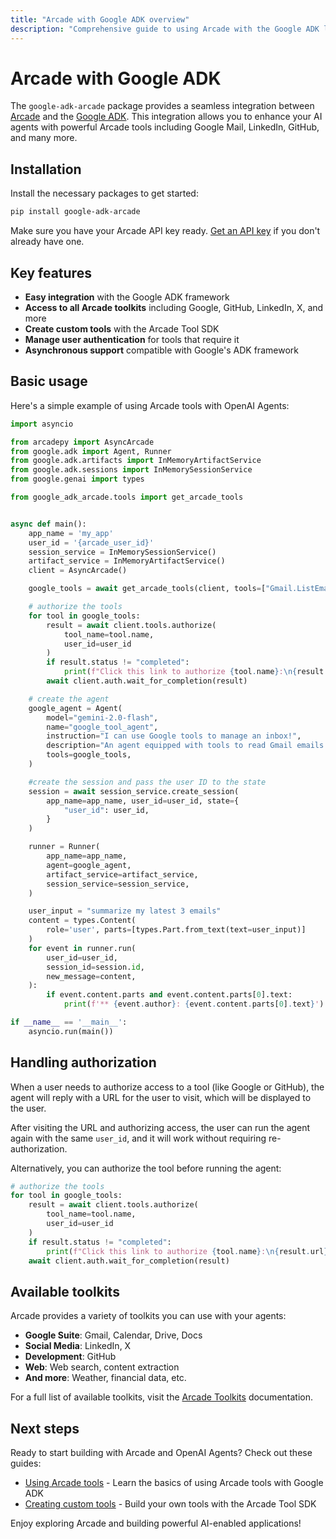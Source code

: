 ```yaml
---
title: "Arcade with Google ADK overview"
description: "Comprehensive guide to using Arcade with the Google ADK library"
---
```


# Arcade with Google ADK

The `google-adk-arcade` package provides a seamless integration between
[Arcade](https://arcade.dev) and the [Google ADK](https://github.com/google/adk-python/). This integration allows you to enhance your AI agents with powerful Arcade tools including Google Mail, LinkedIn, GitHub, and many more.

## Installation

Install the necessary packages to get started:

```bash
pip install google-adk-arcade
```

Make sure you have your Arcade API key ready. [Get an API key](/home/api-keys) if you don't already have one.

## Key features

- **Easy integration** with the Google ADK framework
- **Access to all Arcade toolkits** including Google, GitHub, LinkedIn, X, and more
- **Create custom tools** with the Arcade Tool SDK
- **Manage user authentication** for tools that require it
- **Asynchronous support** compatible with Google's ADK framework

## Basic usage

Here's a simple example of using Arcade tools with OpenAI Agents:

```python
import asyncio

from arcadepy import AsyncArcade
from google.adk import Agent, Runner
from google.adk.artifacts import InMemoryArtifactService
from google.adk.sessions import InMemorySessionService
from google.genai import types

from google_adk_arcade.tools import get_arcade_tools


async def main():
    app_name = 'my_app'
    user_id = '{arcade_user_id}'
    session_service = InMemorySessionService()
    artifact_service = InMemoryArtifactService()
    client = AsyncArcade()

    google_tools = await get_arcade_tools(client, tools=["Gmail.ListEmails"])

    # authorize the tools
    for tool in google_tools:
        result = await client.tools.authorize(
            tool_name=tool.name,
            user_id=user_id
        )
        if result.status != "completed":
            print(f"Click this link to authorize {tool.name}:\n{result.url}")
        await client.auth.wait_for_completion(result)

    # create the agent
    google_agent = Agent(
        model="gemini-2.0-flash",
        name="google_tool_agent",
        instruction="I can use Google tools to manage an inbox!",
        description="An agent equipped with tools to read Gmail emails."
        tools=google_tools,
    )

    #create the session and pass the user ID to the state
    session = await session_service.create_session(
        app_name=app_name, user_id=user_id, state={
            "user_id": user_id,
        }
    )

    runner = Runner(
        app_name=app_name,
        agent=google_agent,
        artifact_service=artifact_service,
        session_service=session_service,
    )

    user_input = "summarize my latest 3 emails"
    content = types.Content(
        role='user', parts=[types.Part.from_text(text=user_input)]
    )
    for event in runner.run(
        user_id=user_id,
        session_id=session.id,
        new_message=content,
    ):
        if event.content.parts and event.content.parts[0].text:
            print(f'** {event.author}: {event.content.parts[0].text}')

if __name__ == '__main__':
    asyncio.run(main())
```

## Handling authorization

When a user needs to authorize access to a tool (like Google or GitHub),
the agent will reply with a URL for the user to visit, which will be displayed
to the user.

After visiting the URL and authorizing access, the user can run the agent again
with the same `user_id`, and it will work without requiring re-authorization.

Alternatively, you can authorize the tool before running the agent:

```python
# authorize the tools
for tool in google_tools:
    result = await client.tools.authorize(
        tool_name=tool.name,
        user_id=user_id
    )
    if result.status != "completed":
        print(f"Click this link to authorize {tool.name}:\n{result.url}")
    await client.auth.wait_for_completion(result)
```


## Available toolkits

Arcade provides a variety of toolkits you can use with your agents:

- **Google Suite**: Gmail, Calendar, Drive, Docs
- **Social Media**: LinkedIn, X
- **Development**: GitHub
- **Web**: Web search, content extraction
- **And more**: Weather, financial data, etc.

For a full list of available toolkits, visit the [Arcade Toolkits](/mcp-servers) documentation.

## Next steps

Ready to start building with Arcade and OpenAI Agents? Check out these guides:

- [Using Arcade tools](/home/google-adk/use-arcade-tools) - Learn the basics of using Arcade tools with Google ADK
- [Creating custom tools](/home/build-tools/create-a-toolkit) - Build your own tools with the Arcade Tool SDK

Enjoy exploring Arcade and building powerful AI-enabled applications!
